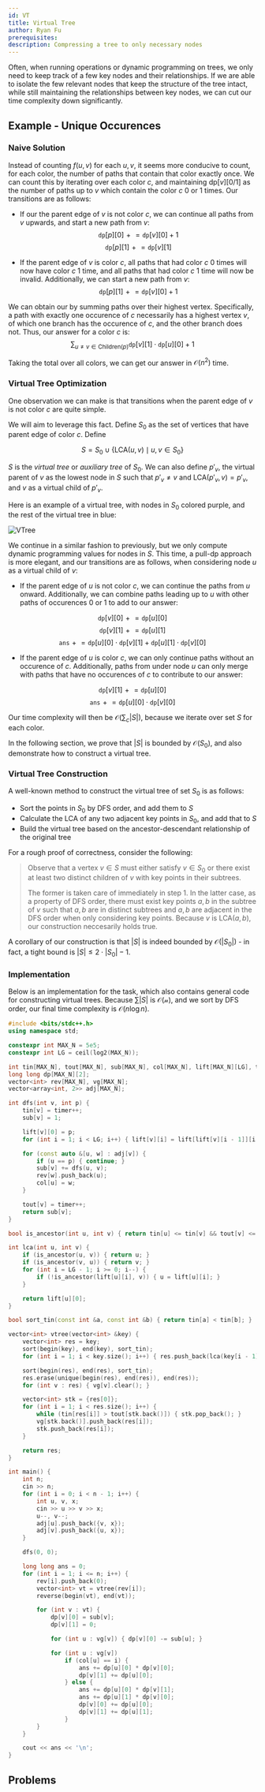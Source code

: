 ```yaml
---
id: VT
title: Virtual Tree
author: Ryan Fu
prerequisites:
description: Compressing a tree to only necessary nodes
---
```


<Resources>
	<Resource
		source="YouTube"
		title="CP Tutorial: Virtual/Auxiliary Tree"
		url="https://www.youtube.com/watch?v=czySm7bUHgY"
	>
	</Resource>
	<Resource
		source="CF"
		title="Virtual trees method"
		url="https://codeforces.com/blog/entry/140066"
	>
	</Resource>
	<Resource
		source="OIWiki"
		title="OIWiki - Virtual Tree"
		url="https://oi-wiki.org/graph/virtual-tree/"
	>
	</Resource>
	<Resource
		source="YKW"
		title="YouKn0wWho Academy - Virtual Tree / Auxiliary Tree"
		url="https://youkn0wwho.academy/topic-list/virtual_tree"
	>
	</Resource>

</Resources>

Often, when running operations or dynamic programming on trees, we only need to keep track of
a few key nodes and their relationships. If we are able to isolate the few relevant nodes that keep
the structure of the tree intact, while still maintaining the relationships between key nodes, we can
cut our time complexity down significantly.

## Example - Unique Occurences

<FocusProblem problem="uniqueocc" />

### Naive Solution

Instead of counting $f(u,v)$ for each $u,v$, it seems more conducive to count, for each color, the number of paths that contain that color exactly once. We can count this by iterating over each color $c$, and maintaining $\text{dp}[v][0/1]$ as the number of paths up to $v$ which contain the color $c$ $0$ or $1$ times. Our transitions are as follows:

- If our the parent edge of $v$ is not color $c$, we can continue all paths from $v$ upwards, and start a new path from $v$:
$$
\texttt{dp}[p][0] \mathrel{+}= \texttt{dp}[v][0] + 1
$$
$$
\texttt{dp}[p][1] \mathrel{+}= \texttt{dp}[v][1]
$$

- If the parent edge of $v$ is color $c$, all paths that had color $c$ $0$ times will now have color $c$ $1$ time, and all paths that had color $c$ $1$ time will now be invalid. Additionally, we can start a new path from $v$:
$$
\texttt{dp}[p][1] \mathrel{+}= \texttt{dp}[v][0] + 1
$$

We can obtain our by summing paths over their highest vertex. Specifically, a path with exactly one occurence of $c$ necessarily has a highest vertex $v$, of which one branch has the occurence of $c$, and the other branch does not. Thus, our answer for a color $c$ is:
$$
\sum_{u\neq v\in\text{Children}(p)} \texttt{dp}[v][1]\cdot\texttt{dp}[u][0]+1
$$

Taking the total over all colors, we can get our answer in $\mathcal{O}(n^2)$ time.

### Virtual Tree Optimization

One observation we can make is that transitions when the parent edge of $v$ is not color $c$ are quite simple.

We will aim to leverage this fact. Define $S_0$ as the set of vertices that have parent edge of color $c$. Define

$$
S = S_0 \cup \{\text{LCA}(u,v) \mid u, v \in S_0\}
$$

$S$ is the *virtual tree* or *auxiliary tree* of $S_0$. We can also define $p'_v$, the virtual parent of $v$ as the lowest node in $S$ such that $p'_v \neq v$ and $\text{LCA}(p'_v,v) = p'_v$, and $v$ as a virtual child of $p'_v$.

Here is an example of a virtual tree, with nodes in $S_0$ colored purple, and the rest of the virtual tree in blue:

![VTree](./assets/vtree_example.png)

We continue in a similar fashion to previously, but we only compute dynamic programming values for nodes in $S$. This time, a pull-dp approach is more elegant, and our transitions are as follows, when considering node $u$ as a virtual child of $v$:

- If the parent edge of $u$ is not color $c$, we can continue the paths from $u$ onward. Additionally, we can combine paths leading up to $u$ with other paths of occurences $0$ or $1$ to add to our answer:

$$
\texttt{dp}[v][0] \mathrel{+}=\texttt{dp}[u][0]
$$
$$
\texttt{dp}[v][1] \mathrel{+}=\texttt{dp}[u][1]
$$
$$
\texttt{ans} \mathrel{+}=\texttt{dp}[u][0]\cdot \texttt{dp}[v][1] + \texttt{dp}[u][1] \cdot \texttt{dp}[v][0]
$$

- If the parent edge of $u$ is color $c$, we can only continue paths without an occurence of $c$. Additionally, paths from under node $u$ can only merge with paths that have no occurences of $c$ to contribute to our answer:

$$
\texttt{dp}[v][1] \mathrel{+}= \texttt{dp}[u][0]
$$
$$
\texttt{ans} \mathrel{+}= \texttt{dp}[u][0]\cdot \texttt{dp}[v][0]
$$

Our time complexity will then be $\mathcal{O}( \sum_c |S|)$, because we iterate over set $S$ for each color.

In the following section, we prove that $|S|$ is bounded by $\mathcal{O}(S_0)$, and also demonstrate how to construct a virtual tree.

### Virtual Tree Construction

A well-known method to construct the virtual tree of set $S_0$ is as follows:

- Sort the points in $S_0$ by DFS order, and add them to $S$
- Calculate the LCA of any two adjacent key points in $S_0$, and add that to $S$
- Build the virtual tree based on the ancestor-descendant relationship of the original tree

For a rough proof of correctness, consider the following:
> Observe that a vertex $v \in S$ must either satisfy $v \in S_0$ or there exist at least two distinct children of $v$ with key points in their subtrees.
>
> The former is taken care of immediately in step 1. In the latter case, as a property of DFS order, there must exist key points $a,b$ in the subtree of $v$ such that $a,b$ are in distinct subtrees and $a,b$ are adjacent in the DFS order when only considering key points. Because $v$ is $\text{LCA}(a,b)$, our construction neccesarily holds true.

A corollary of our construction is that $|S|$ is indeed bounded by $\mathcal{O}(|S_0|)$ - in fact, a tight bound is $|S| \leq 2 \cdot |S_0|-1$.

### Implementation

Below is an implementation for the task, which also contains general code for constructing virtual trees. Because $\sum |S|$ is $\mathcal{O(n)}$, and we sort by DFS order, our final time complexity is $\mathcal{O}(n\log n)$.
```cpp
#include <bits/stdc++.h>
using namespace std;

constexpr int MAX_N = 5e5;
constexpr int LG = ceil(log2(MAX_N));

int tin[MAX_N], tout[MAX_N], sub[MAX_N], col[MAX_N], lift[MAX_N][LG], timer;
long long dp[MAX_N][2];
vector<int> rev[MAX_N], vg[MAX_N];
vector<array<int, 2>> adj[MAX_N];

int dfs(int v, int p) {
	tin[v] = timer++;
	sub[v] = 1;

	lift[v][0] = p;
	for (int i = 1; i < LG; i++) { lift[v][i] = lift[lift[v][i - 1]][i - 1]; }

	for (const auto &[u, w] : adj[v]) {
		if (u == p) { continue; }
		sub[v] += dfs(u, v);
		rev[w].push_back(u);
		col[u] = w;
	}

	tout[v] = timer++;
	return sub[v];
}

bool is_ancestor(int u, int v) { return tin[u] <= tin[v] && tout[v] <= tout[u]; }

int lca(int u, int v) {
	if (is_ancestor(u, v)) { return u; }
	if (is_ancestor(v, u)) { return v; }
	for (int i = LG - 1; i >= 0; i--) {
		if (!is_ancestor(lift[u][i], v)) { u = lift[u][i]; }
	}

	return lift[u][0];
}

bool sort_tin(const int &a, const int &b) { return tin[a] < tin[b]; }

vector<int> vtree(vector<int> &key) {
	vector<int> res = key;
	sort(begin(key), end(key), sort_tin);
	for (int i = 1; i < key.size(); i++) { res.push_back(lca(key[i - 1], key[i])); }

	sort(begin(res), end(res), sort_tin);
	res.erase(unique(begin(res), end(res)), end(res));
	for (int v : res) { vg[v].clear(); }

	vector<int> stk = {res[0]};
	for (int i = 1; i < res.size(); i++) {
		while (tin[res[i]] > tout[stk.back()]) { stk.pop_back(); }
		vg[stk.back()].push_back(res[i]);
		stk.push_back(res[i]);
	}

	return res;
}

int main() {
	int n;
	cin >> n;
	for (int i = 0; i < n - 1; i++) {
		int u, v, x;
		cin >> u >> v >> x;
		u--, v--;
		adj[u].push_back({v, x});
		adj[v].push_back({u, x});
	}

	dfs(0, 0);

	long long ans = 0;
	for (int i = 1; i <= n; i++) {
		rev[i].push_back(0);
		vector<int> vt = vtree(rev[i]);
		reverse(begin(vt), end(vt));

		for (int v : vt) {
			dp[v][0] = sub[v];
			dp[v][1] = 0;

			for (int u : vg[v]) { dp[v][0] -= sub[u]; }

			for (int u : vg[v])
				if (col[u] == i) {
					ans += dp[u][0] * dp[v][0];
					dp[v][1] += dp[u][0];
				} else {
					ans += dp[u][0] * dp[v][1];
					ans += dp[u][1] * dp[v][0];
					dp[v][0] += dp[u][0];
					dp[v][1] += dp[u][1];
				}
		}
	}

	cout << ans << '\n';
}
```


## Problems

<Problems problems="general" />
